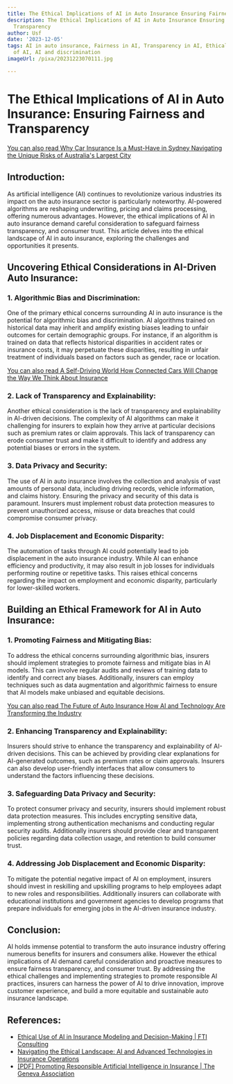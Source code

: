 ```yaml
---
title: The Ethical Implications of AI in Auto Insurance Ensuring Fairness and Transparency
description: The Ethical Implications of AI in Auto Insurance Ensuring Fairness and
  Transparency
author: Usf
date: '2023-12-05'
tags: AI in auto insurance, Fairness in AI, Transparency in AI, Ethical implications
  of AI, AI and discrimination
imageUrl: /pixa/20231223070111.jpg

---
```

# **The Ethical Implications of AI in Auto Insurance: Ensuring Fairness and  Transparency**

[You can also  read Why Car  Insurance Is a Must-Have in Sydney  Navigating the Unique Risks of Australia's Largest City](Why%20Car%20Insurance%20Is%20a%20Must-Have%20in%20Sydney%20Navigating%20the%20Unique%20Risks%20of%20Australia%27s%20Largest%20City)


## Introduction:
As  artificial intelligence (AI) continues to revolutionize various industries its impact  on the auto insurance sector is particularly noteworthy. AI-powered algorithms are  reshaping underwriting, pricing and claims processing, offering  numerous advantages. However, the ethical implications of AI in auto insurance demand careful consideration to safeguard fairness transparency, and consumer  trust. This article delves into the ethical landscape of AI in auto insurance, exploring the challenges and  opportunities it presents.

## Uncovering Ethical Considerations in AI-Driven Auto Insurance:

### 1. Algorithmic Bias  and Discrimination:
One of the  primary ethical concerns surrounding  AI in auto insurance is the potential for algorithmic bias and discrimination. AI algorithms  trained on historical data may inherit and amplify existing biases  leading to unfair  outcomes for certain demographic groups. For instance,  if an algorithm is trained on data that reflects historical disparities in accident rates or insurance costs, it may perpetuate these disparities, resulting in unfair treatment of individuals based on factors such as gender, race  or location.

[You can also read A Self-Driving World How Connected Cars Will Change the  Way We Think  About Insurance](A%20Self-Driving%20World%20How%20Connected%20Cars%20Will%20Change%20the%20Way%20We%20Think%20About%20Insurance)


### 2. Lack of Transparency and Explainability:
Another ethical consideration is the lack of transparency and explainability in AI-driven decisions. The complexity of AI algorithms can  make it challenging for insurers  to explain  how they arrive  at particular decisions such as premium rates or claim approvals. This  lack of transparency can  erode consumer trust and make it difficult to identify and address any potential biases or errors  in the system.

### 3. Data Privacy and Security:
The use of AI in auto insurance involves the collection and analysis of vast amounts of personal data, including driving records, vehicle information, and claims history. Ensuring the privacy and security of this data is paramount. Insurers  must implement robust data protection measures  to  prevent  unauthorized access, misuse  or data  breaches  that could compromise consumer privacy.

### 4. Job Displacement and  Economic Disparity:
The automation of tasks through AI could potentially lead to job displacement in  the  auto insurance industry. While AI can enhance efficiency and productivity,  it  may  also result in job losses for individuals performing  routine or repetitive tasks. This raises ethical  concerns regarding the impact on employment and economic  disparity, particularly for lower-skilled workers.

## Building an Ethical Framework  for AI in Auto Insurance:

### 1. Promoting Fairness  and Mitigating Bias:
To address the ethical concerns  surrounding  algorithmic bias, insurers should implement strategies to promote fairness and mitigate bias in AI models. This can involve regular audits and reviews of training data to identify and correct any biases. Additionally, insurers can employ techniques such as data augmentation  and algorithmic fairness to ensure that AI models make unbiased  and equitable decisions.

[You  can also read The Future of Auto Insurance How AI and Technology Are Transforming the Industry](The%20Future%20of%20Auto%20Insurance%20How%20AI%20and%20Technology%20Are%20Transforming%20the%20Industry)


### 2.  Enhancing Transparency  and Explainability:
Insurers should strive to enhance the transparency and explainability of AI-driven decisions.  This can be achieved by providing clear explanations for AI-generated  outcomes, such as  premium rates or claim approvals.  Insurers can also develop user-friendly interfaces that allow consumers to understand the factors influencing these decisions.

### 3. Safeguarding Data  Privacy and  Security:
To protect consumer privacy and security, insurers should implement robust data  protection measures. This includes encrypting sensitive data, implementing strong authentication mechanisms and conducting regular security audits. Additionally insurers should provide clear and transparent policies regarding data collection usage, and retention to build consumer trust.

### 4. Addressing  Job Displacement  and Economic Disparity:
To mitigate  the potential  negative impact of AI on employment, insurers should invest in reskilling and upskilling programs to help employees adapt to new roles and responsibilities. Additionally insurers can collaborate with educational institutions and government agencies to develop programs  that prepare individuals for emerging jobs in the AI-driven insurance industry.

## Conclusion:
AI holds immense potential to transform the auto insurance industry  offering numerous benefits for  insurers and consumers alike. However the ethical implications of AI demand careful  consideration and proactive measures to ensure fairness transparency,  and consumer trust. By addressing the ethical challenges and implementing strategies to promote  responsible AI practices, insurers can harness the power of AI to drive  innovation, improve customer experience, and build a  more equitable and sustainable auto insurance landscape.

## References:
- [Ethical Use of AI in Insurance Modeling and Decision-Making | FTI Consulting](https://www.fticonsulting.com/en/insights/articles/ethical-use-ai-insurance-modeling-decision-making)
- [Navigating the Ethical Landscape: AI and Advanced Technologies in Insurance Operations](https://bfsi.economictimes.indiatimes.com/blog/navigating-the-ethical-landscape-ai-and-advanced-technologies-in-insurance-operations/103077901)
- [[PDF] Promoting Responsible Artificial Intelligence in Insurance | The Geneva Association](https://www.genevaassociation.org/sites/default/files/ai_in_insurance_web_0.pdf)
